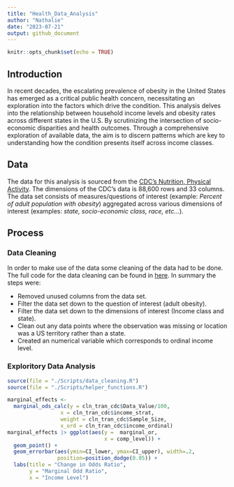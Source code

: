 ```yaml
---
title: "Health_Data_Analysis"
author: "Nathalie"
date: "2023-07-21"
output: github_document
---
```


```r
knitr::opts_chunk$set(echo = TRUE)
```

## Introduction

In recent decades, the escalating prevalence of obesity in the United States has emerged as a critical public health concern, necessitating an exploration into the factors which drive the condition. This analysis delves into the relationship between household income levels and obesity rates across different states in the U.S. By scrutinizing the intersection of socio-economic disparities and health outcomes. Through a comprehensive exploration of available data, the aim is to discern patterns which are key to understanding how the condition presents itself across income classes.

## Data

The data for this analysis is sourced from the [CDC's Nutrition, Physical Activity](https://data.cdc.gov/Nutrition-Physical-Activity-and-Obesity/Nutrition-Physical-Activity-and-Obesity-Behavioral/hn4x-zwk7). The dimensions of the CDC's data is 88,600 rows and 33 columns. The data set consists of measures/questions of interest (example: *Percent of adult population with obesity*) aggregated across various dimensions of interest (examples: *state, socio-economic class, race, etc...*).

## Process

### Data Cleaning

In order to make use of the data some cleaning of the data had to be done. The full code for the data cleaning can be found in [here](../Scripts/data_cleaning.R). In summary the steps were:

-   Removed unused columns from the data set.
-   Filter the data set down to the question of interest (adult obesity).
-   Filter the data set down to the dimensions of interest (Income class and state).
-   Clean out any data points where the observation was missing or location was a US territory rather than a state.
-   Created an numerical variable which corresponds to ordinal income level.

### Exploritory Data Analysis

```r
source(file = "./Scripts/data_cleaning.R")
source(file = "./Scripts/helper_functions.R")

marginal_effects <- 
  marginal_ods_calc(y = cln_tran_cdc$Data_Value/100,
                 x = cln_tran_cdc$income_strat,
                 weight = cln_tran_cdc$Sample_Size,
                 x_ord = cln_tran_cdc$income_ordinal)
marginal_effects |> ggplot(aes(y =  marginal_or, 
                               x = comp_level)) +
  geom_point() +
  geom_errorbar(aes(ymin=CI_lower, ymax=CI_upper), width=.2,
                position=position_dodge(0.05)) +
  labs(title = "Change in Odds Ratio",
       y = "Marginal Odd Ratio",
       x = "Income Level")

```

